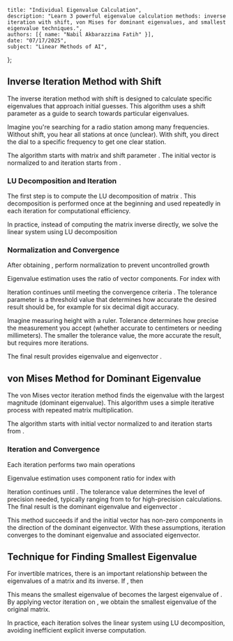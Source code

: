    title: "Individual Eigenvalue Calculation",
    description: "Learn 3 powerful eigenvalue calculation methods: inverse iteration with shift, von Mises for dominant eigenvalues, and smallest eigenvalue techniques.",
    authors: [{ name: "Nabil Akbarazzima Fatih" }],
    date: "07/17/2025",
    subject: "Linear Methods of AI",
};

## Inverse Iteration Method with Shift

The inverse iteration method with shift is designed to calculate specific eigenvalues that approach initial guesses. This algorithm uses a shift parameter <InlineMath math="\mu" /> as a guide to search towards particular eigenvalues.

Imagine you're searching for a radio station among many frequencies. Without shift, you hear all stations at once (unclear). With shift, you direct the dial to a specific frequency to get one clear station.

The algorithm starts with matrix <InlineMath math="A \in \mathbb{R}^{n \times n}" /> and shift parameter <InlineMath math="\mu \in \mathbb{R}" />. The initial vector <InlineMath math="w_0 \in \mathbb{R}^n" /> is normalized to <InlineMath math="\hat{w}_0 := w_0/\|w_0\|" /> and iteration starts from <InlineMath math="k := 0" />.

### LU Decomposition and Iteration

The first step is to compute the LU decomposition of matrix <InlineMath math="A - \mu \cdot I" />. This decomposition is performed once at the beginning and used repeatedly in each iteration for computational efficiency.

<MathContainer>
<BlockMath math="w_{k+1} := (A - \mu \cdot I)^{-1} \cdot \hat{w}_k" />
</MathContainer>

In practice, instead of computing the matrix inverse directly, we solve the linear system using LU decomposition

<MathContainer>
<BlockMath math="(A - \mu \cdot I) \cdot w_{k+1} = \hat{w}_k" />
</MathContainer>

### Normalization and Convergence

After obtaining <InlineMath math="w_{k+1}" />, perform normalization to prevent uncontrolled growth

<MathContainer>
<BlockMath math="\hat{w}_{k+1} := w_{k+1}/\|w_{k+1}\|" />
</MathContainer>

Eigenvalue estimation uses the ratio of vector components. For index <InlineMath math="j" /> with <InlineMath math="(\hat{w}_k)_j \neq 0" />

<MathContainer>
<BlockMath math="\lambda := (w_{k+1})_j / (\hat{w}_k)_j" />
</MathContainer>

Iteration continues until meeting the convergence criteria <InlineMath math="|1/\lambda - 1/\lambda_{\text{old}}| \leq \text{tolerance}" />. The tolerance parameter is a threshold value that determines how accurate the desired result should be, for example <InlineMath math="10^{-6}" /> for six decimal digit accuracy.

Imagine measuring height with a ruler. Tolerance determines how precise the measurement you accept (whether accurate to centimeters or needing millimeters). The smaller the tolerance value, the more accurate the result, but requires more iterations.

The final result provides eigenvalue <InlineMath math="1/\lambda + \mu" /> and eigenvector <InlineMath math="\hat{w}_k" />.

## von Mises Method for Dominant Eigenvalue

The von Mises vector iteration method finds the eigenvalue with the largest magnitude (dominant eigenvalue). This algorithm uses a simple iterative process with repeated matrix multiplication.

The algorithm starts with initial vector <InlineMath math="w_0 \in \mathbb{R}^n" /> normalized to <InlineMath math="\hat{w}_0 := w_0/\|w_0\|" /> and iteration starts from <InlineMath math="k := 0" />.

### Iteration and Convergence

Each iteration performs two main operations

<MathContainer>
<BlockMath math="w_{k+1} := A \cdot \hat{w}_k" />
<BlockMath math="\hat{w}_{k+1} := w_{k+1}/\|w_{k+1}\|" />
</MathContainer>

Eigenvalue estimation uses component ratio for index <InlineMath math="j" /> with <InlineMath math="(\hat{w}_k)_j \neq 0" />

<MathContainer>
<BlockMath math="\lambda := (w_{k+1})_j / (\hat{w}_k)_j" />
</MathContainer>

Iteration continues until <InlineMath math="|\lambda - \lambda_{\text{old}}| \leq \text{tolerance}" />. The tolerance value determines the level of precision needed, typically ranging from <InlineMath math="10^{-8}" /> to <InlineMath math="10^{-12}" /> for high-precision calculations. The final result is the dominant eigenvalue <InlineMath math="\lambda" /> and eigenvector <InlineMath math="\hat{w}_k" />.

This method succeeds if <InlineMath math="|\lambda_1| > |\lambda_2|" /> and the initial vector <InlineMath math="w_0" /> has non-zero components in the direction of the dominant eigenvector. With these assumptions, iteration converges to the dominant eigenvalue <InlineMath math="\lambda_1" /> and associated eigenvector.

## Technique for Finding Smallest Eigenvalue

For invertible matrices, there is an important relationship between the eigenvalues of a matrix and its inverse. If <InlineMath math="A \cdot v_n = \lambda_n \cdot v_n" />, then

<MathContainer>
<BlockMath math="A^{-1} \cdot v_n = \frac{1}{\lambda_n} \cdot v_n" />
</MathContainer>

This means the smallest eigenvalue of <InlineMath math="A" /> becomes the largest eigenvalue of <InlineMath math="A^{-1}" />. By applying vector iteration on <InlineMath math="A^{-1}" />, we obtain the smallest eigenvalue of the original matrix.

In practice, each iteration solves the linear system <InlineMath math="A \cdot w_{k+1} = \hat{w}_k" /> using LU decomposition, avoiding inefficient explicit inverse computation.